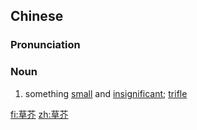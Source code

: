 ==Chinese==
{{zh-forms}}

===Pronunciation===
{{zh-pron
|m=cǎojiè
|c=cou2 gaai3
|cat=n
}}

===Noun===
{{zh-noun}}

# {{lb|zh|literary}} something [[small]] and [[insignificant]]; [[trifle]]

[[fi:草芥]]
[[zh:草芥]]